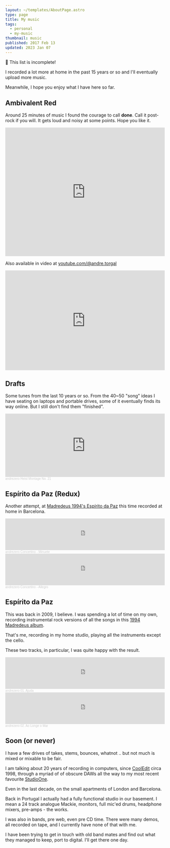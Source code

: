 ```yaml
---
layout: ~/templates/AboutPage.astro
type: page
title: My music
tags:
  - personal
  - my-music
thumbnail: music
published: 2017 Feb 13
updated: 2023 Jan 07
---
```


<Abstract>

:construction: This list is incomplete!

I recorded a lot more at home in the past 15 years or so and I'll eventually upload more music.

Meanwhile, I hope you enjoy what I have here so far.

</Abstract>

## Ambivalent Red

Around 25 minutes of music I found the courage to call **done**. Call it post-rock if you will. It gets loud and noisy at some points. Hope you like it.

<iframe
  style="border: 0; width: 100%; height: 406px;"
  src="https://bandcamp.com/EmbeddedPlayer/album=2069440621/size=large/bgcol=ffffff/linkcol=0687f5/artwork=small/transparent=true/"
  seamless
>
  <a href="https://low-grade-arcade.bandcamp.com/album/ambivalent-red">
    Ambivalent Red by Low-Grade Arcade
  </a>
</iframe>

Also available in video at [youtube.com/@andre.torgal](https://www.youtube.com/watch?v=KDDDR4gwJ1g&list=PLVexvci9XaJ9rdQZTBLvdaRADoE9BF0v1&ab_channel=AndreTorgal)

<iframe
  width="100%"
  height="315"
  src="https://www.youtube.com/embed/2MPYELWJYeY"
  frameBorder="0"
  allow="encrypted-media; picture-in-picture"
  allowfullscreen
></iframe>

## Drafts

Some tunes from the last 10 years or so. From the 40~50 "song" ideas I have seating on laptops and portable drives, some of it eventually finds its way online. But I still don't find them "finished".

<iframe
  width="100%"
  height="200"
  scrolling="no"
  frameBorder="no"
  allow="autoplay"
  src="https://w.soundcloud.com/player/?url=https%3A//api.soundcloud.com/tracks/975099637&color=%23080404&auto_play=false&hide_related=false&show_comments=true&show_user=true&show_reposts=false&show_teaser=true&visual=true"
></iframe>
<div style="font-size: 10px; color: #cccccc;line-break: anywhere;word-break: normal;overflow: hidden;white-space: nowrap;text-overflow: ellipsis; font-family: Interstate,Lucida Grande,Lucida Sans Unicode,Lucida Sans,Garuda,Verdana,Tahoma,sans-serif;font-weight: 100;">
  <a
    href="https://soundcloud.com/andrezero"
    title="andrezero"
    target="_blank"
    rel="noreferrer"
    style="color: #cccccc; text-decoration: none;"
  >
    andrezero
  </a>
  <a
    href="https://soundcloud.com/andrezero/heist-montage-no-21"
    title="Heist Montage No. 21"
    target="_blank"
    rel="noreferrer"
    style="color: #cccccc; text-decoration: none;"
  >
    Heist Montage No. 21
  </a>
</div>

## Espírito da Paz (Redux)

Another attempt, at [Madredeus 1994's Espírito da Paz](https://play.spotify.com/album/7ksuir9e0otEfmJGylzqSF?play=true&utm_source=open.spotify.com&utm_medium=open) this time recorded at home in Barcelona.

<iframe
  width="100%"
  height="100"
  scrolling="no"
  frameBorder="no"
  allow="autoplay"
  src="https://w.soundcloud.com/player/?url=https%3A//api.soundcloud.com/tracks/1274618398&color=%23040404&auto_play=false&hide_related=false&show_comments=true&show_user=true&show_reposts=false&show_teaser=true&visual=true"
></iframe>
<div style="font-size: 10px; color: #cccccc;line-break: anywhere;word-break: normal;overflow: hidden;white-space: nowrap;text-overflow: ellipsis; font-family: Interstate,Lucida Grande,Lucida Sans Unicode,Lucida Sans,Garuda,Verdana,Tahoma,sans-serif;font-weight: 100;">
  <a
    href="https://soundcloud.com/andrezero"
    title="andrezero"
    target="_blank"
    rel="noreferrer"
    style="color: #cccccc; text-decoration: none;"
  >
    andrezero
  </a>
  <a
    href="https://soundcloud.com/andrezero/concertino-minuete"
    title="Concertino - Minuete"
    target="_blank"
    rel="noreferrer"
    style="color: #cccccc; text-decoration: none;"
  >
    Concertino - Minuete
  </a>
</div>

<iframe
  width="100%"
  height="100"
  scrolling="no"
  frameBorder="no"
  allow="autoplay"
  src="https://w.soundcloud.com/player/?url=https%3A//api.soundcloud.com/tracks/1274618395&color=%23040404&auto_play=false&hide_related=false&show_comments=true&show_user=true&show_reposts=false&show_teaser=true&visual=true"
></iframe>
<div style="font-size: 10px; color: #cccccc;line-break: anywhere;word-break: normal;overflow: hidden;white-space: nowrap;text-overflow: ellipsis; font-family: Interstate,Lucida Grande,Lucida Sans Unicode,Lucida Sans,Garuda,Verdana,Tahoma,sans-serif;font-weight: 100;">
  <a
    href="https://soundcloud.com/andrezero"
    title="andrezero"
    target="_blank"
    rel="noreferrer"
    style="color: #cccccc; text-decoration: none;"
  >
    andrezero
  </a>
  <a
    href="https://soundcloud.com/andrezero/concertino-allegro"
    title="Concertino - Allegro"
    target="_blank"
    rel="noreferrer"
    style="color: #cccccc; text-decoration: none;"
  >
    Concertino - Allegro
  </a>
</div>

## Espírito da Paz

This was back in 2009, I believe. I was spending a lot of time on my own, recording instrumental rock versions of all the songs in this [1994 Madredeus album](https://play.spotify.com/album/7ksuir9e0otEfmJGylzqSF?play=true&utm_source=open.spotify.com&utm_medium=open).

That's me, recording in my home studio, playing all the instruments except the cello.

These two tracks, in particular, I was quite happy with the result.

<iframe
  width="100%"
  height="100"
  scrolling="no"
  frameBorder="no"
  allow="autoplay"
  src="https://w.soundcloud.com/player/?url=https%3A//api.soundcloud.com/tracks/68409107&color=%23ff5500&auto_play=false&hide_related=false&show_comments=true&show_user=true&show_reposts=false&show_teaser=true&visual=true"
></iframe>
<div style="font-size: 10px; color: #cccccc;line-break: anywhere;word-break: normal;overflow: hidden;white-space: nowrap;text-overflow: ellipsis; font-family: Interstate,Lucida Grande,Lucida Sans Unicode,Lucida Sans,Garuda,Verdana,Tahoma,sans-serif;font-weight: 100;">
  <a
    href="https://soundcloud.com/andrezero"
    title="andrezero"
    target="_blank"
    rel="noreferrer"
    style="color: #cccccc; text-decoration: none;"
  >
    andrezero
  </a>
  <a
    href="https://soundcloud.com/andrezero/01-ajuda-2012"
    title="01. Ajuda"
    target="_blank"
    rel="noreferrer"
    style="color: #cccccc; text-decoration: none;"
  >
    01. Ajuda
  </a>
</div>

<iframe
  width="100%"
  height="100"
  scrolling="no"
  frameBorder="no"
  allow="autoplay"
  src="https://w.soundcloud.com/player/?url=https%3A//api.soundcloud.com/tracks/68409108&color=%23804c44&auto_play=false&hide_related=false&show_comments=true&show_user=true&show_reposts=false&show_teaser=true&visual=true"
></iframe>
<div style="font-size: 10px; color: #cccccc;line-break: anywhere;word-break: normal;overflow: hidden;white-space: nowrap;text-overflow: ellipsis; font-family: Interstate,Lucida Grande,Lucida Sans Unicode,Lucida Sans,Garuda,Verdana,Tahoma,sans-serif;font-weight: 100;">
  <a
    href="https://soundcloud.com/andrezero"
    title="andrezero"
    target="_blank"
    rel="noreferrer"
    style="color: #cccccc; text-decoration: none;"
  >
    andrezero
  </a>
  <a
    href="https://soundcloud.com/andrezero/02-ao-longe-o-mar-2012"
    title="02. Ao Longe o Mar"
    target="_blank"
    rel="noreferrer"
    style="color: #cccccc; text-decoration: none;"
  >
    02. Ao Longe o Mar
  </a>
</div>

## Soon (or never)

I have a few drives of takes, stems, bounces, whatnot .. but not much is mixed or mixable to be fair.

I am talking about 20 years of recording in computers, since [CoolEdit](https://www.soundonsound.com/reviews/syntrillium-software-cool-edit-pro) circa 1998, through a myriad of of obscure DAWs all the way to my most recent favourite [StudioOne](https://www.presonus.com/products/Studio-One).

Even in the last decade, on the small apartments of London and Barcelona.

Back in Portugal I actually had a fully functional studio in our basement. I mean a 24 track analogue Mackie, monitors, full mic'ed drums, headphone mixers, pre-amps - the works.

I was also in bands, pre web, even pre CD time. There were many demos, all recorded on tape, and I currently have none of that with me.

I have been trying to get in touch with old band mates and find out what they managed to keep, port to digital. I'll get there one day.
